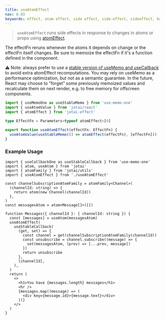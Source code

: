 ```yaml
---
title: useAtomEffect
nav: 8.03
keywords: effect, atom effect, side effect, side-effect, sideeffect, hook, useAtomEffect
---
```


> `useAtomEffect` runs side effects in response to changes in atoms or props using [atomEffect](../extensions/effect.mdx).

The effectFn reruns whenever the atoms it depends on change or the effectFn itself changes. Be sure to memoize the effectFn if it's a function defined in the component.

⚠️ Note: always prefer to use a [stable version of useMemo and useCallback](https://github.com/alexreardon/use-memo-one) to avoid extra atomEffect recomputations. You may rely on useMemo as a performance optimization, but not as a semantic guarantee. In the future, React may choose to “forget” some previously memoized values and recalculate them on next render, e.g. to free memory for offscreen components.

```ts
import { useMemoOne as useStableMemo } from 'use-memo-one'
import { useAtomValue } from 'jotai/react'
import { atomEffect } from 'jotai-effect'

type EffectFn = Parameters<typeof atomEffect>[0]

export function useAtomEffect(effectFn: EffectFn) {
  useAtomValue(useStableMemo(() => atomEffect(effectFn), [effectFn]))
}
```

### Example Usage

```tsx
import { useCallbackOne as useStableCallback } from 'use-memo-one'
import { atom, useAtom } from 'jotai'
import { atomFamily } from 'jotai/utils'
import { useAtomEffect } from './useAtomEffect'

const channelSubscriptionAtomFamily = atomFamily<Channel>(
  (channelId: string) => {
    return atom(new Channel(channelId))
  },
)
const messagesAtom = atom<Message[]>([])

function Messages({ channelId }: { channelId: string }) {
  const [messages] = useAtom(messagesAtom)
  useAtomEffect(
    useStableCallback(
      (get, set) => {
        const channel = get(channelSubscriptionAtomFamily(channelId))
        const unsubscribe = channel.subscribe((message) => {
          set(messagesAtom, (prev) => [...prev, message])
        })
        return unsubscribe
      },
      [channelId],
    ),
  )
  return (
    <>
      <h1>You have {messages.length} messages</h1>
      <hr />
      {messages.map((message) => (
        <div key={message.id}>{message.text}</div>
      ))}
    </>
  )
}
```
